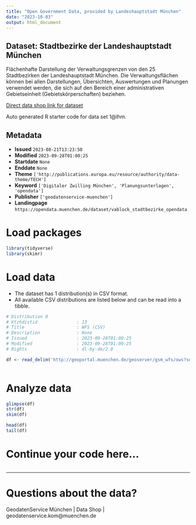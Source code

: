 ```yaml
---
title: "Open Government Data, provided by Landeshauptstadt München"
date: "2023-10-03"
output: html_document
---
```


## Dataset: Stadtbezirke der Landeshauptstadt München

Flächenhafte Darstellung der Verwaltungsgrenzen von den 25 Stadtbezirken der Landeshauptstadt München. Die Verwaltungsflächen können bei allen Darstellungen, Übersichten, Auswertungen und Planungen verwendet werden, die sich auf den Bereich einer administrativen Gebietseinheit (Gebietskörperschaften) beziehen.

[Direct data shop link for dataset](https://opendata.muenchen.de/dataset/vablock_stadtbezirke_opendata)

Auto generated R starter code for data set 1@lhm.

## Metadata

- **Issued** `2023-08-21T13:23:50`
- **Modified** `2023-09-28T01:00:25`
- **Startdate** `None`
- **Enddate** `None`
- **Theme** `['http://publications.europa.eu/resource/authority/data-theme/TECH']`
- **Keyword** `['Digitaler Zwilling München', 'Planungsunterlagen', 'opendata']`
- **Publisher** `['geodatenservice-muenchen']`
- **Landingpage** `https://opendata.muenchen.de/dataset/vablock_stadtbezirke_opendata`


# Load packages

```r

library(tidyverse)
library(skimr)

```

# Load data

-   The dataset has 1 distribution(s) in CSV format.
-   All available CSV distributions are listed below and can be read into a tibble.

```r

# Distribution 0
# Ktzhdistid               : 13
# Title                    : WFS (CSV)
# Description              : None
# Issued                   : 2023-09-28T01:00:25
# Modified                 : 2023-09-28T01:00:25
# Rights                   : dl-by-de/2.0

df <- read_delim('http://geoportal.muenchen.de/geoserver/gsm_wfs/ows?service=WFS&version=1.0.0&request=GetFeature&typeName=gsm_wfs:vablock_stadtbezirke_opendata&outputFormat=csv')



```

# Analyze data

```r

glimpse(df)
str(df)
skim(df)

head(df)
tail(df)

```

# Continue your code here...

```r

```

------------------------------------------------------------------------

# Questions about the data?

GeodatenService München | Data Shop | geodatenservice.kom@muenchen.de
